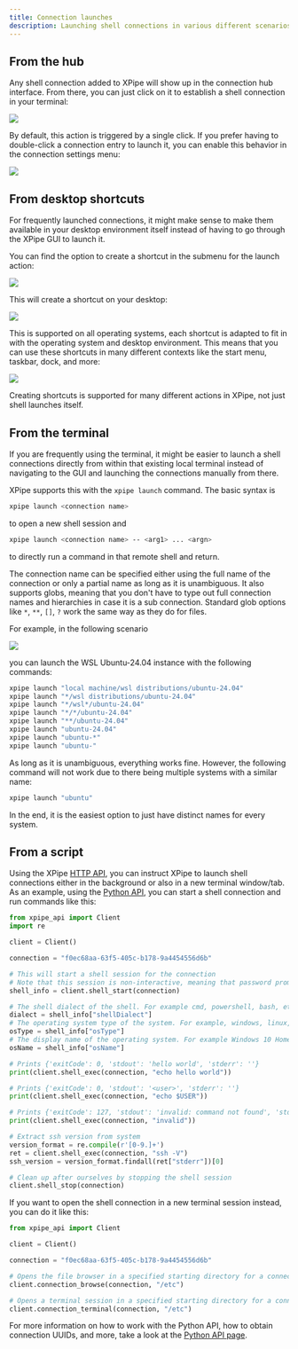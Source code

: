 ```yaml
---
title: Connection launches
description: Launching shell connections in various different scenarios
---
```


## From the hub

Any shell connection added to XPipe will show up in the connection hub interface. From there, you can just click on it to establish a shell connection in your terminal:

![](/images/launch-hub.png)

By default, this action is triggered by a single click. If you prefer having to double-click a connection entry to launch it, you can enable this behavior in the connection settings menu:

![](/images/launch-settings.png)

## From desktop shortcuts

For frequently launched connections, it might make sense to make them available in your desktop environment itself instead of having to go through the XPipe GUI to launch it.

You can find the option to create a shortcut in the submenu for the launch action:

![](/images/launch-menu.png)

This will create a shortcut on your desktop:

![](/images/launch-shortcut.png)

This is supported on all operating systems, each shortcut is adapted to fit in with the operating system and desktop environment. This means that you can use these shortcuts in many different contexts like the start menu, taskbar, dock, and more:

![](/images/launch-start-menu.png)


<Callout type="info">Creating shortcuts is supported for many different actions in XPipe, not just shell launches itself.</Callout>


## From the terminal

If you are frequently using the terminal, it might be easier to launch a shell connections directly from within that existing local terminal instead of navigating to the GUI and launching the connections manually from there.

XPipe supports this with the `xpipe launch` command. The basic syntax is

```bash
xpipe launch <connection name>
```

to open a new shell session and

```bash
xpipe launch <connection name> -- <arg1> ... <argn>
```

to directly run a command in that remote shell and return.

The connection name can be specified either using the full name of the connection or only a partial name as long as it is unambiguous. It also supports globs, meaning that you don't have to type out full connection names and hierarchies in case it is a sub connection. Standard glob options like `*`, `**`, `[]`, `?` work the same way as they do for files.

For example, in the following scenario

![](/images/launch-ambiguous.png)

you can launch the WSL Ubuntu-24.04 instance with the following commands:

```bash
xpipe launch "local machine/wsl distributions/ubuntu-24.04"
xpipe launch "*/wsl distributions/ubuntu-24.04"
xpipe launch "*/wsl*/ubuntu-24.04"
xpipe launch "*/*/ubuntu-24.04"
xpipe launch "**/ubuntu-24.04"
xpipe launch "ubuntu-24.04"
xpipe launch "ubuntu-*"
xpipe launch "ubuntu-"
```

As long as it is unambiguous, everything works fine. However, the following command will not work due to there being multiple systems with a similar name:

```bash
xpipe launch "ubuntu"
```

In the end, it is the easiest option to just have distinct names for every system.

## From a script

Using the XPipe [HTTP API](/api), you can instruct XPipe to launch shell connections either in the background or also in a new terminal window/tab. As an example, using the [Python API](/guide/python-api), you can start a shell connection and run commands like this:

```python
from xpipe_api import Client
import re

client = Client()

connection = "f0ec68aa-63f5-405c-b178-9a4454556d6b"

# This will start a shell session for the connection
# Note that this session is non-interactive, meaning that password prompts are not supported
shell_info = client.shell_start(connection)

# The shell dialect of the shell. For example cmd, powershell, bash, etc.
dialect = shell_info["shellDialect"]
# The operating system type of the system. For example, windows, linux, macos, bsd, solaris
osType = shell_info["osType"]
# The display name of the operating system. For example Windows 10 Home 22H2
osName = shell_info["osName"]

# Prints {'exitCode': 0, 'stdout': 'hello world', 'stderr': ''}
print(client.shell_exec(connection, "echo hello world"))

# Prints {'exitCode': 0, 'stdout': '<user>', 'stderr': ''}
print(client.shell_exec(connection, "echo $USER"))

# Prints {'exitCode': 127, 'stdout': 'invalid: command not found', 'stderr': ''}
print(client.shell_exec(connection, "invalid"))

# Extract ssh version from system
version_format = re.compile(r'[0-9.]+')
ret = client.shell_exec(connection, "ssh -V")
ssh_version = version_format.findall(ret["stderr"])[0]

# Clean up after ourselves by stopping the shell session
client.shell_stop(connection)
```

If you want to open the shell connection in a new terminal session instead, you can do it like this:

```python
from xpipe_api import Client

client = Client()

connection = "f0ec68aa-63f5-405c-b178-9a4454556d6b"

# Opens the file browser in a specified starting directory for a connection
client.connection_browse(connection, "/etc")

# Opens a terminal session in a specified starting directory for a connection
client.connection_terminal(connection, "/etc")
```

For more information on how to work with the Python API, how to obtain connection UUIDs, and more, take a look at the [Python API page](/guide/python-api).
